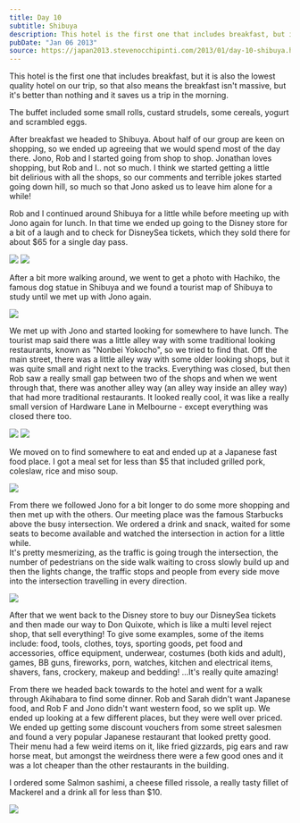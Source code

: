 ```yaml
---
title: Day 10
subtitle: Shibuya
description: This hotel is the first one that includes breakfast, but it is also the lowest quality hotel on our trip, so that also means the breakfast ...
pubDate: "Jan 06 2013"
source: https://japan2013.stevenocchipinti.com/2013/01/day-10-shibuya.html
---
```



This hotel is the first one that includes breakfast, but it is also the lowest quality hotel on our trip, so that also means the breakfast isn't massive, but it's better than nothing and it saves us a trip in the morning.

The buffet included some small rolls, custard strudels, some cereals, yogurt and scrambled eggs.

After breakfast we headed to Shibuya. About half of our group are keen on shopping, so we ended up agreeing that we would spend most of the day there. Jono, Rob and I started going from shop to shop. Jonathan loves shopping, but Rob and I.. not so much. I think we started getting a little bit delirious with all the shops, so our comments and terrible jokes started going down hill, so much so that Jono asked us to leave him alone for a while!

Rob and I continued around Shibuya for a little while before meeting up with Jono again for lunch. In that time we ended up going to the Disney store for a bit of a laugh and to check for DisneySea tickets, which they sold there for about $65 for a single day pass.

<Grid>
  <Img src="2012-japan/povmlmrufgd4jt1ncivc.jpg" />
  <Img src="2012-japan/xru2l01pr00kj4zecnrx.jpg" />
</Grid>

After a bit more walking around, we went to get a photo with Hachiko, the famous dog statue in Shibuya and we found a tourist map of Shibuya to study until we met up with Jono again.

<Img originalAspectRatio src="2012-japan/knkwcju1n8fxlpv9mnse.jpg" />

We met up with Jono and started looking for somewhere to have lunch. The tourist map said there was a little alley way with some traditional looking restaurants, known as "Nonbei Yokocho", so we tried to find that. Off the main street, there was a little alley way with some older looking shops, but it was quite small and right next to the tracks. Everything was closed, but then Rob saw a really small gap between two of the shops and when we went through that, there was another alley way (an alley way inside an alley way) that had more traditional restaurants. It looked really cool, it was like a really small version of Hardware Lane in Melbourne - except everything was closed there too.

<Grid>
  <Img src="2012-japan/ud3acukwycswvgfsgbso.jpg" />
  <Img src="2012-japan/aid1paaolbz3yh1sjk6e.jpg" />
</Grid>

We moved on to find somewhere to eat and ended up at a Japanese fast food place. I got a meal set for less than $5 that included grilled pork, coleslaw, rice and miso soup.

<Img originalAspectRatio src="2012-japan/z0nrse9dcak77tqbt7cj.jpg" />

From there we followed Jono for a bit longer to do some more shopping and then met up with the others. Our meeting place was the famous Starbucks above the busy intersection. We ordered a drink and snack, waited for some seats to become available and watched the intersection in action for a little while.  
It's pretty mesmerizing, as the traffic is going trough the intersection, the number of pedestrians on the side walk waiting to cross slowly build up and then the lights change, the traffic stops and people from every side move into the intersection travelling in every direction.

<Img originalAspectRatio src="2012-japan/lbwwibtoapqtkv16ru76.jpg" />

After that we went back to the Disney store to buy our DisneySea tickets and then made our way to Don Quixote, which is like a multi level reject shop, that sell everything! To give some examples, some of the items include: food, tools, clothes, toys, sporting goods, pet food and accessories, office equipment, underwear, costumes (both kids and adult), games, BB guns, fireworks, porn, watches, kitchen and electrical items, shavers, fans, crockery, makeup and bedding! ...It's really quite amazing!

From there we headed back towards to the hotel and went for a walk through Akihabara to find some dinner. Rob and Sarah didn't want Japanese food, and Rob F and Jono didn't want western food, so we split up. We ended up looking at a few different places, but they were well over priced. We ended up getting some discount vouchers from some street salesmen and found a very popular Japanese restaurant that looked pretty good. Their menu had a few weird items on it, like fried gizzards, pig ears and raw horse meat, but amongst the weirdness there were a few good ones and it was a lot cheaper than the other restaurants in the building.

I ordered some Salmon sashimi, a cheese filled rissole, a really tasty fillet of Mackerel and a drink all for less than $10.

<Img originalAspectRatio src="2012-japan/qvjaqiwguati27h5afwx.jpg" />
